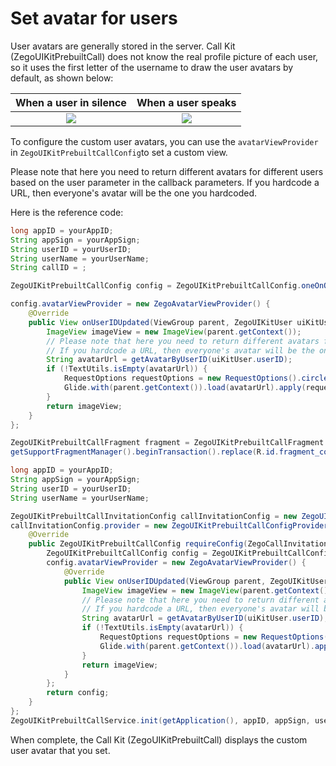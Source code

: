 # Set avatar for users


User avatars are generally stored in the server. Call Kit (ZegoUIKitPrebuiltCall) does not know the real profile picture of each user, so it uses the first letter of the username to draw the user avatars by default, as shown below:

|                                                               When a user in silence                                                                |                                                              When a user speaks                                                              |
| :-------------------------------------------------------------------------------------------------------------------------------------------------: | :------------------------------------------------------------------------------------------------------------------------------------------: |
| <Frame width="200" height="auto" caption=""><img src="https://storage.zego.im/sdk-doc/Pics/ZegoUIKit/Flutter/_default_avatar_nowave.jpg" /></Frame> | <Frame width="200" height="auto" caption=""><img src="https://storage.zego.im/sdk-doc/Pics/ZegoUIKit/Flutter/_default_avatar.jpg" /></Frame> |

To configure the custom user avatars, you can use the `avatarViewProvider ` in `ZegoUIKitPrebuiltCallConfig`to set a custom view.

<Warning title="Warning">

Please note that here you need to return different avatars for different users based on the user parameter in the callback parameters. If you hardcode a URL, then everyone's avatar will be the one you hardcoded.

</Warning>



Here is the reference code:


<CodeGroup>

```java title="Basic call"
long appID = yourAppID;
String appSign = yourAppSign;
String userID = yourUserID;
String userName = yourUserName;
String callID = ;

ZegoUIKitPrebuiltCallConfig config = ZegoUIKitPrebuiltCallConfig.oneOnOneVideoCall();

config.avatarViewProvider = new ZegoAvatarViewProvider() {
    @Override
    public View onUserIDUpdated(ViewGroup parent, ZegoUIKitUser uiKitUser) {
        ImageView imageView = new ImageView(parent.getContext());
        // Please note that here you need to return different avatars for different users based on the user parameter in the callback parameters. 
        // If you hardcode a URL, then everyone's avatar will be the one you hardcoded.
        String avatarUrl = getAvatarByUserID(uiKitUser.userID);
        if (!TextUtils.isEmpty(avatarUrl)) {
            RequestOptions requestOptions = new RequestOptions().circleCrop();
            Glide.with(parent.getContext()).load(avatarUrl).apply(requestOptions).into(imageView);
        }
        return imageView;
    }
};

ZegoUIKitPrebuiltCallFragment fragment = ZegoUIKitPrebuiltCallFragment.newInstance(appID, appSign, userID,userName, callID, config);
getSupportFragmentManager().beginTransaction().replace(R.id.fragment_container, fragment).commitNow();
```

```java title="Call with invitation"
long appID = yourAppID;
String appSign = yourAppSign;
String userID = yourUserID;
String userName = yourUserName;

ZegoUIKitPrebuiltCallInvitationConfig callInvitationConfig = new ZegoUIKitPrebuiltCallInvitationConfig();
callInvitationConfig.provider = new ZegoUIKitPrebuiltCallConfigProvider() {
    @Override
    public ZegoUIKitPrebuiltCallConfig requireConfig(ZegoCallInvitationData invitationData) {
        ZegoUIKitPrebuiltCallConfig config = ZegoUIKitPrebuiltCallConfig.oneOnOneVideoCall();
        config.avatarViewProvider = new ZegoAvatarViewProvider() {
            @Override
            public View onUserIDUpdated(ViewGroup parent, ZegoUIKitUser uiKitUser) {
                ImageView imageView = new ImageView(parent.getContext());
                // Please note that here you need to return different avatars for different users based on the user parameter in the callback parameters. 
                // If you hardcode a URL, then everyone's avatar will be the one you hardcoded.
                String avatarUrl = getAvatarByUserID(uiKitUser.userID);
                if (!TextUtils.isEmpty(avatarUrl)) {
                    RequestOptions requestOptions = new RequestOptions().circleCrop();
                    Glide.with(parent.getContext()).load(avatarUrl).apply(requestOptions).into(imageView);
                }
                return imageView;
            }
        };
        return config;
    }
};
ZegoUIKitPrebuiltCallService.init(getApplication(), appID, appSign, userID, userName,callInvitationConfig);
```
</CodeGroup>

When complete, the Call Kit (ZegoUIKitPrebuiltCall) displays the custom user avatar that you set.
